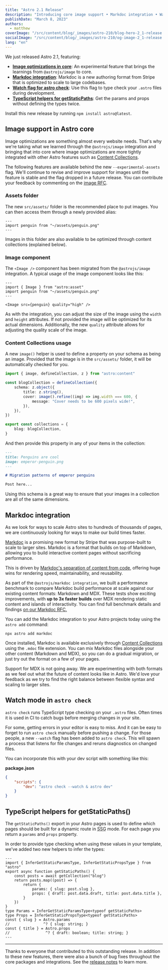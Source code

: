 ```yaml
---
title: "Astro 2.1 Release"
description: "Introducing core image support • Markdoc integration • Watch mode for astro check • getStaticPaths() TypeScript helpers"
publishDate: "March 8, 2023"
authors:
  - matthew
coverImage: "/src/content/blog/_images/astro-210/blog-hero-2_1-release.webp"
socialImage: "/src/content/blog/_images/astro-210/og-image-2_1-release.jpg"
lang: "en"
---
```




We just released Astro 2.1, featuring:

- **[Image optimizations in core](#image-support-in-astro-core)**: An experimental feature that brings the learnings from `@astrojs/image` to core.
- **[Markdoc integration](#markdoc-integration)**: Markdoc is a new authoring format from Stripe that is optimized to scale to large codebases.
- **[Watch flag for astro check](#watch-mode-in-astro-check)**: Use this flag to type check your `.astro` files during development.
- **[TypeScript helpers for getStaticPaths](#typescript-helpers-for-getstaticpaths)**: Get the params and props without defining the types twice.

Install this new release by running `npm install astro@latest`.

## Image support in Astro core

Image optimizations are something almost every website needs. That's why we're taking what we learned through the `@astrojs/image` integration and bringing that into core where image optimizations are more tightly integrated with other Astro features such as [Content Collections](https://docs.astro.build/en/guides/content-collections/).

The following features are available behind the new `--experimental-assets` flag. We'll continue to revise and improve support for images until the feature is stable and the flag dropped in a future release. You can contribute your feedback by commenting on the [image RFC](https://github.com/withastro/roadmap/pull/500).

### Assets folder

The new `src/assets/` folder is the recommended place to put images. You can then access them through a newly provided alias:

```astro
---
import penguin from "~/assets/penguin.png"
---
```

Images in this folder are also available to be optimized through content collections (explained below).

### Image component

The `<Image />` component has been migrated from the `@astrojs/image` integration. A typical usage of the image component looks like this:

```astro
---
import { Image } from "astro:asset"
import penguin from "~/assets/penguin.png"
---

<Image src={penguin} quality="high" />
```

As with the integration, you can adjust the size of the image using the `width` and `height` attributes. If not provided the image will be optimized for its actual dimensions. Additionally, the new `quality` attribute allows for adjusting the quality scale of the image.

### Content Collections usage

A new `image()` helper is used to define a property on your schema as being an image. Provided that the image is in the `src/assets/` folder, it will be automatically checked for you.

```ts
import { image, defineCollection, z } from "astro:content"

const blogCollection = defineCollection({
	schema: z.object({
		title: z.string(),
		cover: image().refine((img) => img.width === 600, {
			message: "Cover needs to be 600 pixels wide!",
		}),
	}),
})

export const collections = {
	blog: blogCollection,
}
```

And then provide this property in any of your items in the collection:

```md
---
title: Penguins are cool
image: emperor-penguin.png
---

# Migration patterns of emperor penguins

Post here...
```

Using this schema is a great way to ensure that your images in a collection are all of the same dimensions.

## Markdoc integration

<BlogContentImage src={markdoc} alt="The logo for the Markdoc project" />

As we look for ways to scale Astro sites to hundreds of thousands of pages, we are continuously looking for ways to make our build times faster.

[Markdoc](https://markdoc.dev/) is a promising new format by Stripe that was purpose-built to scale to larger sites. Markdoc is a format that builds on top of Markdown, allowing you to build interactive content pages without sacrificing performance.

This is driven by [Markdoc's separation of content from code](https://markdoc.dev/docs/faq#why-not-mdx), offering huge wins for rendering speed, maintainability, and reusability.

As part of the `@astrojs/markdoc integration`, we built a performance benchmark to compare Markdoc build performance at scale against our existing content formats: Markdown and MDX. These tests show exciting improvements, with **up to 3x faster builds** over MDX rendering static content and islands of interactivity. You can find full benchmark details and findings [on our Markdoc RFC.](https://github.com/withastro/roadmap/pull/508#issuecomment-1458762554)

You can add the Markdoc integration to your Astro projects today using the `astro add` command:

```shell
npx astro add markdoc
```

Once installed, Markdoc is available exclusively through [Content Collections](https://docs.astro.build/en/guides/content-collections/) using the `.mdoc` file extension. You can mix Markdoc files alongside your other content (Markdown and MDX), so you can do a gradual migration, or just try out the format on a few of your pages.

Support for MDX is not going away. We are experimenting with both formats as we feel out what the future of content looks like in Astro. We'd love your feedback as we try to find the right balance between flexible syntax and scaling to larger sites.

## Watch mode in `astro check`

<BlogContentImage
	src={astrocheckwatch}
	alt="CLI output of the astro check --watch command, showing no errors and that it is waiting on file changes."
/>

`astro check` runs TypeScript type checking on your `.astro` files. Often times it is used in CI to catch bugs before merging changes in your site.

For some, getting errors in your editor is easy to miss. And it can be easy to forget to run `astro check` manually before pushing a change. For those people, a new `--watch` flag has been added to `astro check`. This will spawn a process that listens for file changes and reruns diagnostics on changed files.

You can incorporate this with your dev script with something like this:

**package.json**

```json
{
	"scripts": {
		"dev": "astro check --watch & astro dev"
	}
}
```

## TypeScript helpers for getStaticPaths()

The `getStaticPaths()` export in your Astro pages is used to define which pages should be built for a dynamic route in <abbr title="Static-site generation">SSG</abbr> mode. For each page you return a `params` and `props` property.

In order to provide type checking when using these values in your template, we've added two new helpers to infer the types:

```astro
---
import { InferGetStaticParamsType, InferGetStaticPropsType } from "astro"
export async function getStaticPaths() {
	const posts = await getCollection("blog")
	return posts.map((post) => {
		return {
			params: { slug: post.slug },
			props: { draft: post.data.draft, title: post.data.title },
		}
	})
}
type Params = InferGetStaticParamsType<typeof getStaticPaths>
type Props = InferGetStaticPropsType<typeof getStaticPaths>
const { slug } = Astro.params
//               ^? { slug: string; }
const { title } = Astro.props
//                ^? { draft: boolean; title: string; }
---
```

---

Thanks to everyone that contributed to this outstanding release. In addition to these new features, there were also a bunch of bug fixes throughout the core packages and integrations. See the [release notes](https://github.com/withastro/astro/blob/afaf366fb37bc78a845890cf012dbc7d07bfb305/packages/astro/CHANGELOG.md#210) to learn more.
